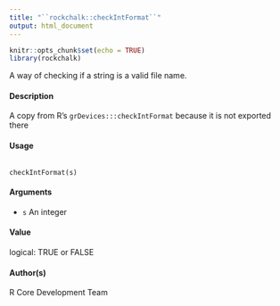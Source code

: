 ```yaml
---
title: "``rockchalk::checkIntFormat``"
output: html_document
---
```


```r
knitr::opts_chunk$set(echo = TRUE)
library(rockchalk)
```

 A way of checking if a string is a valid file name.

#### Description

A copy from R's ``grDevices:::checkIntFormat`` because it is not exported there

#### Usage
<pre><code>
checkIntFormat(s)
</code></pre>

#### Arguments

* ``s`` An integer

#### Value
logical: TRUE or FALSE

#### Author(s)
R Core Development Team

